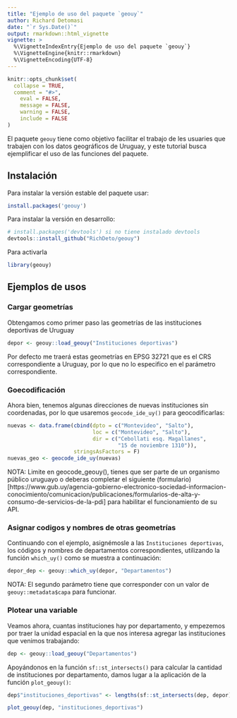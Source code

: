 ```yaml
---
title: "Ejemplo de uso del paquete `geouy`"
author: Richard Detomasi
date: "`r Sys.Date()`"
output: rmarkdown::html_vignette
vignette: >
  %\VignetteIndexEntry{Ejemplo de uso del paquete `geouy`}
  %\VignetteEngine{knitr::rmarkdown}
  %\VignetteEncoding{UTF-8}
---
```


```r
knitr::opts_chunk$set(
  collapse = TRUE,
  comment = "#>",
	eval = FALSE,
	message = FALSE,
	warning = FALSE,
	include = FALSE
)
```


El paquete `geouy` tiene como objetivo facilitar el trabajo de les usuaries que trabajen con los datos geográficos de Uruguay, y este tutorial busca ejemplificar el uso de las funciones del paquete.

## Instalación

Para instalar la versión estable del paquete usar:

```r
install.packages('geouy')
```

Para instalar la versión en desarrollo:

```r
# install.packages('devtools') si no tiene instalado devtools
devtools::install_github("RichDeto/geouy")
```

Para activarla 

```r
library(geouy)
```


## Ejemplos de usos


### Cargar geometrías

Obtengamos como primer paso las geometrías de las instituciones deportivas de Uruguay 


```r
depor <- geouy::load_geouy("Instituciones deportivas")
```

Por defecto me traerá estas geometrías en EPSG 32721 que es el CRS correspondiente a Uruguay, por lo que no lo especifico en el parámetro correspondiente.

### Goecodificación

Ahora bien, tenemos algunas direcciones de nuevas instituciones sin coordenadas, por lo que usaremos `geocode_ide_uy()` para  geocodificarlas:

```r
nuevas <- data.frame(cbind(dpto = c("Montevideo", "Salto"),
                           loc = c("Montevideo", "Salto"),
                           dir = c("Cebollati esq. Magallanes",
                                   "15 de noviembre 1310")),
                     stringsAsFactors = F)
nuevas_geo <- geocode_ide_uy(nuevas)
```	
	
NOTA: Limite en geocode_geouy(), tienes que ser parte de un organismo público uruguayo o deberas completar el siguiente (formulario)[https://www.gub.uy/agencia-gobierno-electronico-sociedad-informacion-conocimiento/comunicacion/publicaciones/formularios-de-alta-y-consumo-de-servicios-de-la-pdi] para habilitar el funcionamiento de su API.

### Asignar codigos y nombres de otras geometrías

Continuando con el ejemplo, asignémosle a las `Instituciones deportivas`, los códigos y nombres de departamentos correspondientes, utilizando la función `which_uy()` como se muestra a continuación: 

```r
depor_dep <- geouy::which_uy(depor, "Departamentos")
```

NOTA: El segundo parámetro tiene que corresponder con un valor de `geouy::metadata$capa` para funcionar.

### Plotear una variable 

Veamos ahora, cuantas instituciones hay por departamento, y empezemos por traer la unidad espacial en la que nos interesa agregar las instituciones que venimos trabajando:

```r
dep <- geouy::load_geouy("Departamentos")
```

Apoyándonos en la función `sf::st_intersects()` para calcular la cantidad de instituciones por departamento, damos lugar a la aplicación de la función `plot_geouy()`:

```r
dep$"instituciones_deportivas" <- lengths(sf::st_intersects(dep, depor))

plot_geouy(dep, "instituciones_deportivas")
```
